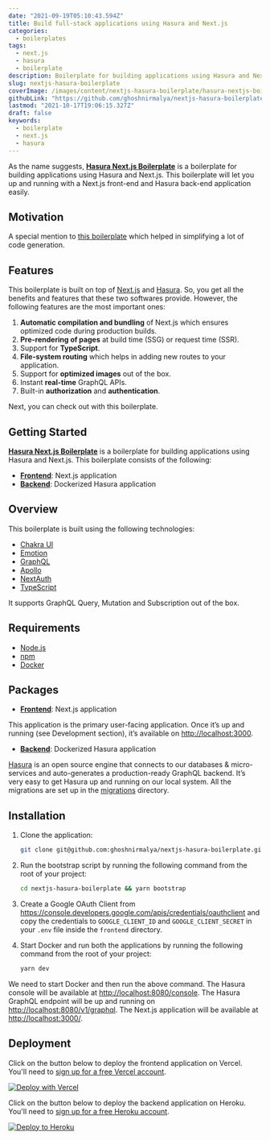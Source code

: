 ```yaml
---
date: "2021-09-19T05:10:43.594Z"
title: Build full-stack applications using Hasura and Next.js
categories:
  - boilerplates
tags:
  - next.js
  - hasura
  - boilerplate
description: Boilerplate for building applications using Hasura and Next.js.
slug: nextjs-hasura-boilerplate
coverImage: /images/content/nextjs-hasura-boilerplate/hasura-nextjs-boilerplate.png
githubLink: "https://github.com/ghoshnirmalya/nextjs-hasura-boilerplate"
lastmod: "2021-10-17T19:06:15.327Z"
draft: false
keywords:
  - boilerplate
  - next.js
  - hasura
---
```


<Jumbotron
  description="Built on top of Hasura and Next.js"
  githubLink="https://github.com/ghoshnirmalya/nextjs-hasura-boilerplate"
  demoLink="https://nextjs-hasura-boilerplate.vercel.app/"
/>

As the name suggests, [**Hasura Next.js Boilerplate**](https://github.com/ghoshnirmalya/nextjs-hasura-boilerplate) is a boilerplate for building applications using Hasura and Next.js. This boilerplate will let you up and running with a Next.js front-end and Hasura back-end application easily.

## Motivation

A special mention to [this boilerplate](https://github.com/sondh0127/nextjs-hasura-fullstack) which helped in simplifying a lot of code generation.

## Features

This boilerplate is built on top of [Next.js](http://nextjs.org/) and [Hasura](https://hasura.io/). So, you get all the benefits and features that these two softwares provide. However, the following features are the most important ones:

1. **Automatic compilation and bundling** of Next.js which ensures optimized code during production builds.
2. **Pre-rendering of pages** at build time (SSG) or request time (SSR).
3. Support for **TypeScript**.
4. **File-system routing** which helps in adding new routes to your application.
5. Support for **optimized images** out of the box.
6. Instant **real-time** GraphQL APIs.
7. Built-in **authorization** and **authentication**.

Next, you can check out <Link
  href="/guides/nextjs-hasura-boilerplate/04-getting-started"
  text="how to get started"
/> with this boilerplate.

## Getting Started

[**Hasura Next.js Boilerplate**](https://github.com/ghoshnirmalya/nextjs-hasura-boilerplate) is a boilerplate for building applications using Hasura and Next.js. This boilerplate consists of the following:

- [**Frontend**](https://github.com/ghoshnirmalya/nextjs-hasura-boilerplate/tree/master/frontend): Next.js application
- [**Backend**](https://github.com/ghoshnirmalya/nextjs-hasura-boilerplate/tree/master/backend): Dockerized Hasura application

## Overview

This boilerplate is built using the following technologies:

- [Chakra UI](https://chakra-ui.com/)
- [Emotion](https://emotion.sh/)
- [GraphQL](https://graphql.org/)
- [Apollo](https://www.apollographql.com/)
- [NextAuth](https://next-auth.js.org/)
- [TypeScript](https://www.typescriptlang.org/)

It supports GraphQL Query, Mutation and Subscription out of the box.

## Requirements

- [Node.js](https://nodejs.org/)
- [npm](https://www.npmjs.com/)
- [Docker](https://www.docker.com/)

## Packages

- [**Frontend**](https://github.com/ghoshnirmalya/nextjs-hasura-boilerplate/tree/master/frontend): Next.js application

This application is the primary user-facing application. Once it’s up and running (see Development section), it’s available on [http://localhost:3000](http://localhost:3000/).

- [**Backend**](https://github.com/ghoshnirmalya/nextjs-hasura-boilerplate/tree/master/backend): Dockerized Hasura application

[Hasura](https://hasura.io/) is an open source engine that connects to our databases & micro-services and auto-generates a production-ready GraphQL backend. It’s very easy to get Hasura up and running on our local system. All the migrations are set up in the [migrations](https://github.com/ghoshnirmalya/nextjs-hasura-trello-clone/tree/master/packages/backend/migrations) directory.

## Installation

1. Clone the application:

   ```bash
   git clone git@github.com:ghoshnirmalya/nextjs-hasura-boilerplate.git
   ```

2. Run the bootstrap script by running the following command from the root of your project:

   ```bash
   cd nextjs-hasura-boilerplate && yarn bootstrap
   ```

3. Create a Google OAuth Client from https://console.developers.google.com/apis/credentials/oauthclient and copy the credentials to `GOOGLE_CLIENT_ID` and `GOOGLE_CLIENT_SECRET` in your `.env` file inside the `frontend` directory.

4. Start Docker and run both the applications by running the following command from the root of your project:

   ```bash
   yarn dev
   ```

We need to start Docker and then run the above command. The Hasura console will be available at [http://localhost:8080/console](http://localhost:8080/console). The Hasura GraphQL endpoint will be up and running on [http://localhost:8080/v1/graphql](http://localhost:8080/v1/graphql). The Next.js application will be available at [http://localhost:3000/](http://localhost:3000/).

## Deployment

Click on the button below to deploy the frontend application on Vercel. You'll need to [sign up for a free Vercel account](https://vercel.com/signup/).

[![Deploy with Vercel](https://vercel.com/button)](https://vercel.com/import/git?s=https%3A%2F%2Fgithub.com%2Fghoshnirmalya%2Fnextjs-hasura-boilerplate%2Ftree%2Fmaster%2Ffrontend&env=NEXT_PUBLIC_API_URL,NEXT_PUBLIC_WS_URL,DATABASE_USERNAME,DATABASE_PASSWORD,DATABASE_HOST,DATABASE_NAME,AUTH_PRIVATE_KEY,NEXTAUTH_URL,GOOGLE_CLIENT_ID,GOOGLE_CLIENT_SECRET&project-name=nextjs-hasura-boilerplate&repo-name=nextjs-hasura-boilerplate)

Click on the button below to deploy the backend application on Heroku. You'll need to [sign up for a free Heroku account](https://signup.heroku.com/).

[![Deploy to
Heroku](https://www.herokucdn.com/deploy/button.svg)](https://heroku.com/deploy?template=https://github.com/ghoshnirmalya/nextjs-hasura-boilerplate)
